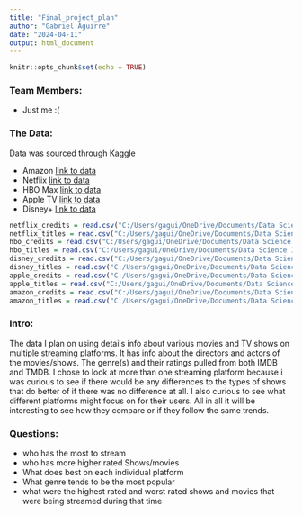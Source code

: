 ---
title: "Final_project_plan"
author: "Gabriel Aguirre"
date: "2024-04-11"
output: html_document
---

```{r setup, include=FALSE, echo=FALSE}
knitr::opts_chunk$set(echo = TRUE)
```
### **Team Members:**
 - Just me :(

### **The Data:**
Data was sourced through Kaggle

 - Amazon     [link to data](https://www.kaggle.com/datasets/dgoenrique/amazon-prime-movies-and-tv-shows)
 - Netflix    [link to data](https://www.kaggle.com/datasets/dgoenrique/netflix-movies-and-tv-shows)
 - HBO Max    [link to data](https://www.kaggle.com/datasets/dgoenrique/hbo-max-movies-and-tv-shows)
 - Apple TV   [link to data](https://www.kaggle.com/datasets/dgoenrique/apple-tv-movies-and-tv-shows)
 - Disney+    [link to data](https://www.kaggle.com/datasets/dgoenrique/disney-movies-and-tv-shows)

 
```{r, echo=FALSE}
netflix_credits = read.csv("C:/Users/gagui/OneDrive/Documents/Data Science 1/New folder/data1/netflix_credits.csv")
netflix_titles = read.csv("C:/Users/gagui/OneDrive/Documents/Data Science 1/New folder/data1/netflix_titles.csv")
hbo_credits = read.csv("C:/Users/gagui/OneDrive/Documents/Data Science 1/New folder/data1/hbo_credits.csv")
hbo_titles = read.csv("C:/Users/gagui/OneDrive/Documents/Data Science 1/New folder/data1/hbo_titles.csv")
disney_credits = read.csv("C:/Users/gagui/OneDrive/Documents/Data Science 1/New folder/data1/disney_credits.csv")
disney_titles = read.csv("C:/Users/gagui/OneDrive/Documents/Data Science 1/New folder/data1/disney_titles.csv")
apple_credits = read.csv("C:/Users/gagui/OneDrive/Documents/Data Science 1/New folder/data1/apple_credits.csv")
apple_titles = read.csv("C:/Users/gagui/OneDrive/Documents/Data Science 1/New folder/data1/apple_titles.csv")
amazon_credits = read.csv("C:/Users/gagui/OneDrive/Documents/Data Science 1/New folder/data1/amazon_credits.csv")
amazon_titles = read.csv("C:/Users/gagui/OneDrive/Documents/Data Science 1/New folder/data1/amazon_titles.csv")

```
### **Intro:**
The data I plan on using details info about various movies and TV shows on multiple streaming platforms. It has info about the directors and actors of the movies/shows. The genre(s) and their ratings pulled from both IMDB and TMDB. I chose to look at more than one streaming platform because i was curious to see if there would be any differences to the types of shows that do better of if there was no difference at all. I also curious to see what different platforms might focus on for their users. All in all it will be interesting to see how they compare or if they follow the same trends.

### **Questions:**
 - who has the most to stream
 - who has more higher rated Shows/movies
 - What does best on each individual platform
 - What genre tends to be the most popular
 - what were the highest rated and worst rated shows and movies that were being streamed during that time
 
 